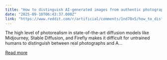 ```yaml
---
title: "How to distinguish AI-generated images from authentic photographs"
date: "2025-09-10T06:43:37.000Z"
link: "https://www.reddit.com/r/artificial/comments/1nd70x5/how_to_distinguish_aigenerated_images_from/"
---
```


The high level of photorealism in state-of-the-art diffusion models like Midjourney, Stable Diffusion, and Firefly makes it difficult for untrained humans to distinguish between real photographs and A...

[Read more](https://www.reddit.com/r/artificial/comments/1nd70x5/how_to_distinguish_aigenerated_images_from/)
